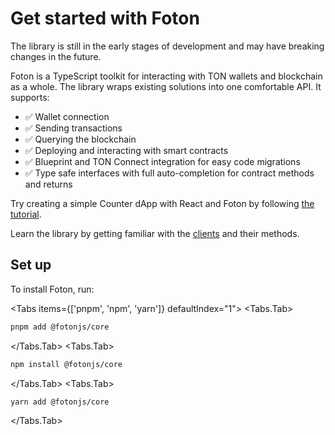 
# Get started with Foton

<Callout type="warning" emoji="⚠️">
  The library is still in the early stages of development and may have breaking changes in the future.
</Callout>

Foton is a TypeScript toolkit for interacting with TON wallets and blockchain as a whole. The library wraps existing solutions into one comfortable API. It supports:

- ✅ Wallet connection
- ✅ Sending transactions
- ✅ Querying the blockchain
- ✅ Deploying and interacting with smart contracts
- ✅ Blueprint and TON Connect integration for easy code migrations
- ✅ Type safe interfaces with full auto-completion for contract methods and returns

Try creating a simple Counter dApp with React and Foton by following [the tutorial](./docs/guides/tutorial.mdx).

Learn the library by getting familiar with the [clients](./docs/clients.mdx) and their methods.

## Set up

To install Foton, run:

<Tabs items={['pnpm', 'npm', 'yarn']} defaultIndex="1">
<Tabs.Tab>
```bash
pnpm add @fotonjs/core
```
</Tabs.Tab>
<Tabs.Tab>
```bash
npm install @fotonjs/core
```
</Tabs.Tab>
<Tabs.Tab>
```bash
yarn add @fotonjs/core
```
</Tabs.Tab>
</Tabs>
